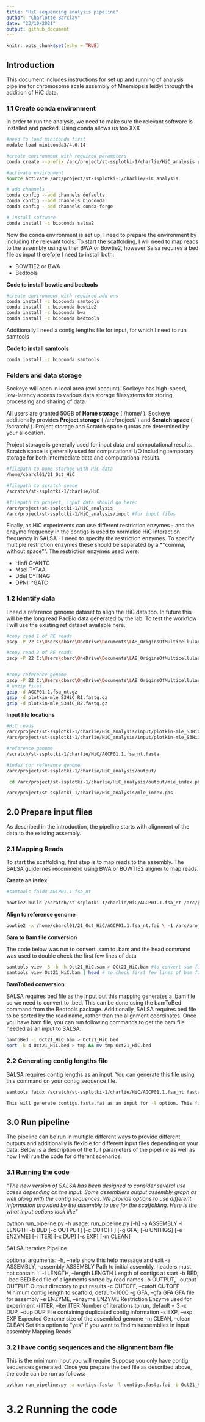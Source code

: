```yaml
---
title: "HiC sequencing analysis pipeline"
author: "Charlotte Barclay"
date: "23/10/2021"
output: github_document
---
```


```r
knitr::opts_chunk$set(echo = TRUE)
```

## Introduction

This document includes instructions for set up and running of analysis pipeline for chromosome scale assembly of Mnemiopsis leidyi through the addition of HiC data.

### 1.1 Create conda environment

In order to run the analysis, we need to make sure the relevant software is installed and packed. Using conda allows us too XXX 

```bash
#need to load miniconda first
module load miniconda3/4.6.14

#create environment with required parameters
conda create --prefix /arc/project/st-ssplotki-1/charlie/HiC_analysis python=2.7

#activate environment
source activate /arc/project/st-ssplotki-1/charlie/HiC_analysis

# add channels
conda config --add channels defaults
conda config --add channels bioconda
conda config --add channels conda-forge

# install software
conda install -c bioconda salsa2
```

Now the conda environment is set up, I need to prepare the environment by including the relevant tools. To start the scaffolding, I will need to map reads to the assembly using wither BWA or Bowtie2, however Salsa requires a bed file as input therefore I need to install both:

- BOWTIE2 or BWA
- Bedtools

**Code to install bowtie and bedtools** 

```bash
#create environment with required add ons
conda install -c bioconda samtools
conda install -c bioconda bowtie2
conda install -c bioconda bwa
conda install -c bioconda bedtools

```


Additionally I need a contig lengths file for input, for which I need to run samtools

**Code to install samtools**

```bash
conda install -c bioconda samtools
```



### Folders and data storage

Sockeye will open in local area (cwl account). Sockeye has high-speed, low-latency access to various data storage filesystems for storing, processing and sharing of data.

All users are granted 50GB of **Home storage** ( /home/<cwl> ). Sockeye additionally provides **Project storage** ( /arc/project/<alloc-code> ) and **Scratch space** ( /scratch/<alloc-code> ). Project storage and Scratch space quotas are determined by your allocation.

Project storage is generally used for input data and computational results. Scratch space is generally used for computational I/O including temporary storage for both intermediate data and computational results.

```bash
#filepath to home storage with HiC data
/home/cbarcl01/21_Oct_HiC

#filepath to scratch space 
/scratch/st-ssplotki-1/charlie/HiC

#filepath to project, input data should go here:
/arc/project/st-ssplotki-1/HiC_analysis
/arc/project/st-ssplotki-1/HiC_analysis/input #for input files

```


Finally, as HiC experiments can use different restriction enzymes - and the enzyme frequency in the contigs is used to normalise HiC interaction frequency in SALSA - I need to specify the restriction enzymes. To specify multiple restriction enzymes these should be separated by a **comma, without space"". The restriction enzymes used were:

- HinfI G^ANTC
- MseI T^TAA
- DdeI C^TNAG
- DPNII ^GATC



### 1.2 Identify data 

I need a reference genome dataset to align the HiC data too. In future this will be the long read PacBio data generated by the lab. To test the workflow I will use the existing ref dataset available here.


```bash
#copy read 1 of PE reads
pscp -P 22 C:\Users\cbarc\OneDrive\Documents\LAB_OriginsOfMulticellularity\Data\2021Sept_HiC_Raw\plotkin-mle_S3HiC_R1.fastq.gz cbarcl01@sockeye.arc.ubc.ca:/arc/project/st-ssplotki-1/charlie/HiC_analysis/input

#copy read 2 of PE reads
pscp -P 22 C:\Users\cbarc\OneDrive\Documents\LAB_OriginsOfMulticellularity\Data\2021Sept_HiC_Raw\plotkin-mle_S3HiC_R2.fastq.gz cbarcl01@sockeye.arc.ubc.ca:/arc/project/st-ssplotki-1/charlie/HiC_analysis/input


#copy reference genome
pscp -P 22 C:\Users\cbarc\OneDrive\Documents\LAB_OriginsOfMulticellularity\Data\AGCP01.1.fsa_nt.gz cbarcl01@sockeye.arc.ubc.ca:/scratch/st-ssplotki-1/charlie/HiC 
# unzip files
gzip -d AGCP01.1.fsa_nt.gz
gzip -d plotkin-mle_S3HiC_R1.fastq.gz
gzip -d plotkin-mle_S3HiC_R2.fastq.gz
```


**Input file locations**

```bash
#HiC reads
/arc/project/st-ssplotki-1/charlie/HiC_analysis/input/plotkin-mle_S3HiC_R1.fastq
/arc/project/st-ssplotki-1/charlie/HiC_analysis/input/plotkin-mle_S3HiC_R2.fastq

#reference genome
/scratch/st-ssplotki-1/charlie/HiC/AGCP01.1.fsa_nt.fasta

#index for reference genome
/arc/project/st-ssplotki-1/charlie/HiC_analysis/output/

 cd /arc/project/st-ssplotki-1/charlie/HiC_analysis/output/mle_index.pbs

/arc/project/st-ssplotki-1/charlie/HiC_analysis/mle_index.pbs

```



## 2.0 Prepare input files

As described in the introduction, the pipeline starts with alignment of the data to the existing assembly.

### 2.1 Mapping Reads

To start the scaffolding, first step is to map reads to the assembly. The SALSA guidelines recommend using BWA or BOWTIE2 aligner to map reads. 

**Create an index**

```bash
#samtools faidx AGCP01.1.fsa_nt

bowtie2-build /scratch/st-ssplotki-1/charlie/HiC/AGCP01.1.fsa_nt /arc/project/st-ssplotki-1/charlie/HiC_analysis/output/

```


**Align to reference genome**

```bash
bowtie2 -x /home/cbarcl01/21_Oct_HiC/AGCP01.1.fsa_nt.fai \ -1 /arc/project/st-ssplotki-1/charlie/HiC_analysis/input/plotkin-mle_S3HiC_R1.fastq \ -2 /arc/project/st-ssplotki-1/charlie/HiC_analysis/input/plotkin-mle_S3HiC_R2.fastq \ -S /arc/project/st-ssplotki-1/charlie/HiC_analysis/output/Oct21_HiC.sam
```

**Sam to Bam file conversion** 

The code below was run to convert .sam to .bam and the head command was used to double check the first few lines of data

```bash
samtools view -S -b -h Oct21_HiC.sam > OCt21_HiC.bam #to convert sam file to bam file
samtools view Oct21_HiC.bam | head # to check first few lines of bam file
```

**BamToBed conversion**

SALSA requires bed file as the input but this mapping generates a .bam file so we need to convert to .bed. This can be done using the bamToBed command from the Bedtools package. Additionally, SALSA requires bed file to be sorted by the read name, rather than the alignment coordinates. Once you have bam file, you can run following commands to get the bam file needed as an input to SALSA.


```bash
bamToBed -i Oct21_HiC.bam > Oct21_HiC.bed
sort -k 4 Oct21_HiC.bed > tmp && mv tmp Oct21_HiC.bed
```


### 2.2  Generating contig lengths file

SALSA requires contig lengths as an input. You can generate this file using this command on your contig sequence file.

```bash
samtools faidx /scratch/st-ssplotki-1/charlie/HiC/AGCP01.1.fsa_nt.fasta

This will generate contigs.fasta.fai as an input for -l option. This file can be used for contig lengths while running SALSA.
```


## 3.0 Run pipeline

The pipeline can be run in multiple different ways to provide different outputs and additionally is flexible for different input files depending on your data. Below is a description of the full parameters of the pipeline as well as how I will run the code for different scenarios. 

### 3.1 Running the code

*"The new version of SALSA has been designed to consider several use cases depending on the input. Some assemblers output assembly graph as well along with the contig sequences. We provide options to use different information provided by the assembly to use for the scaffolding. Here is the what input options look like"*

python run_pipeline.py -h
usage: run_pipeline.py [-h] -a ASSEMBLY -l LENGTH -b BED [-o OUTPUT]
                       [-c CUTOFF] [-g GFA] [-u UNITIGS] [-e ENZYME]
                       [-i ITER] [-x DUP] [-s EXP] [-m CLEAN]

SALSA Iterative Pipeline

optional arguments:
  -h, --help            show this help message and exit
  -a ASSEMBLY, --assembly ASSEMBLY
                        Path to initial assembly, headers must not contain ':'
  -l LENGTH, --length LENGTH
                        Length of contigs at start
  -b BED, --bed BED     Bed file of alignments sorted by read names
  -o OUTPUT, --output OUTPUT
                        Output directory to put results
  -c CUTOFF, --cutoff CUTOFF
                        Minimum contig length to scaffold, default=1000
  -g GFA, --gfa GFA     GFA file for assembly
  -e ENZYME, --enzyme ENZYME
                        Restriction Enzyme used for experiment
  -i ITER, --iter ITER  Number of iterations to run, default = 3
  -x DUP, --dup DUP     File containing duplicated contig information
  -s EXP, --exp EXP     Expected Genome size of the assembled genome
  -m CLEAN, --clean CLEAN
                        Set this option to "yes" if you want to find
                        misassemblies in input assembly
Mapping Reads

### 3.2 I have contig sequences and the alignment bam file

This is the minimum input you will require Suppose you only have contig sequences generated. Once you prepare the bed file as described above, the code can be run as follows:

```bash
python run_pipeline.py -a contigs.fasta -l contigs.fasta.fai -b Oct21_HiC.bed -e {G^ANTC,T^TAA,C^TNAG,^GATC} -o scaffolds 
```


# 3.2 Running the code


